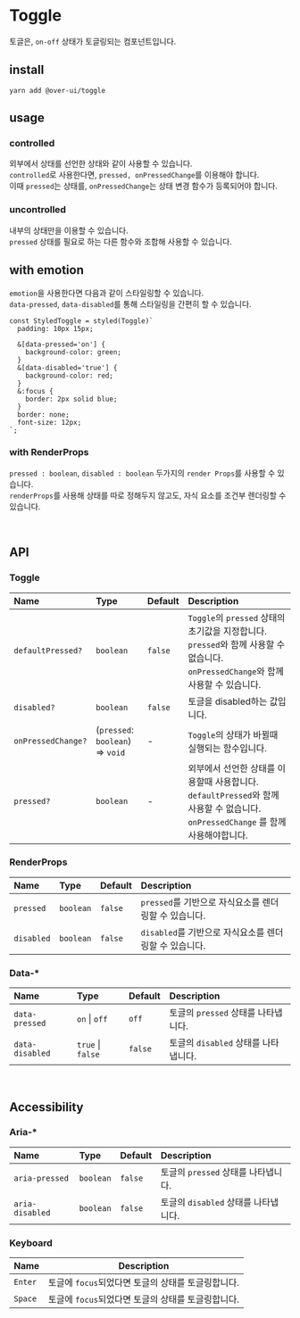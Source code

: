 
# Toggle

토글은, `on-off` 상태가 토글링되는 컴포넌트입니다.

<Canvas>
  <Story id="over-ui-toggle--main" />
</Canvas>

## install

```
yarn add @over-ui/toggle
```

## usage

### controlled

외부에서 상태를 선언한 상태와 같이 사용할 수 있습니다.  
`controlled`로 사용한다면, `pressed, onPressedChange`를 이용해야 합니다.  
이때 `pressed`는 상태를, `onPressedChange`는 상태 변경 함수가 등록되어야 합니다.

<Canvas>
  <Story id="over-ui-toggle--controlled" />
</Canvas>

### uncontrolled

내부의 상태만을 이용할 수 있습니다.  
`pressed` 상태를 필요로 하는 다른 함수와 조합해 사용할 수 있습니다.

<Canvas>
  <Story id="over-ui-toggle--uncontrolled" />
</Canvas>

## with emotion

`emotion`을 사용한다면 다음과 같이 스타일링할 수 있습니다.  
`data-pressed`, `data-disabled`를 통해 스타일링을 간편히 할 수 있습니다.

<Canvas>
  <Story id="over-ui-toggle--styled" />
</Canvas>

```tsx
const StyledToggle = styled(Toggle)`
  padding: 10px 15px;

  &[data-pressed='on'] {
    background-color: green;
  }
  &[data-disabled='true'] {
    background-color: red;
  }
  &:focus {
    border: 2px solid blue;
  }
  border: none;
  font-size: 12px;
`;
```

### with RenderProps

`pressed : boolean`, `disabled : boolean` 두가지의 `render Props`를 사용할 수 있습니다.  
`renderProps`를 사용해 상태를 따로 정해두지 않고도, 자식 요소를 조건부 렌더링할 수 있습니다.

<Canvas>
  <Story id="over-ui-toggle--render-props" />
</Canvas>

<br />

## API

### Toggle

| Name               | Type                             | Default | Description                                                                                                                        |
| :----------------- | :------------------------------- | :------ | :--------------------------------------------------------------------------------------------------------------------------------- |
| `defaultPressed?`  | `boolean`                        | `false` | `Toggle`의 `pressed` 상태의 초기값을 지정합니다. `pressed`와 함께 사용할 수 없습니다. `onPressedChange`와 함께 사용할 수 있습니다. |
| `disabled?`        | `boolean`                        | `false` | 토글을 disabled하는 값입니다.                                                                                                      |
| `onPressedChange?` | (`pressed`: `boolean`) => `void` | -       | `Toggle`의 상태가 바뀔때 실행되는 함수입니다.                                                                                      |
| `pressed?`         | `boolean`                        | -       | 외부에서 선언한 상태를 이용할때 사용합니다. `defaultPressed`와 함께 사용할 수 없습니다. `onPressedChange` 를 함께 사용해야합니다.  |

### RenderProps

| Name       | Type      | Default | Description                                            |
| :--------- | :-------- | :------ | :----------------------------------------------------- |
| `pressed`  | `boolean` | `false` | `pressed`를 기반으로 자식요소를 렌더링할 수 있습니다.  |
| `disabled` | `boolean` | `false` | `disabled`를 기반으로 자식요소를 렌더링할 수 있습니다. |

### Data-\*

| Name            | Type              | Default | Description                          |
| :-------------- | :---------------- | :------ | :----------------------------------- |
| `data-pressed`  | `on` \| `off`     | `off`   | 토글의 `pressed` 상태를 나타냅니다.  |
| `data-disabled` | `true` \| `false` | `false` | 토글의 `disabled` 상태를 나타냅니다. |

<br />

## Accessibility

### Aria-\*

| Name            | Type      | Default | Description                          |
| :-------------- | :-------- | :------ | :----------------------------------- |
| `aria-pressed`  | `boolean` | `false` | 토글의 `pressed` 상태를 나타냅니다.  |
| `aria-disabled` | `boolean` | `false` | 토글의 `disabled` 상태를 나타냅니다. |

### Keyboard

| Name    | Description                                        |
| :------ | -------------------------------------------------- |
| `Enter` | 토글에 `focus`되었다면 토글의 상태를 토글링합니다. |
| `Space` | 토글에 `focus`되었다면 토글의 상태를 토글링합니다. |
